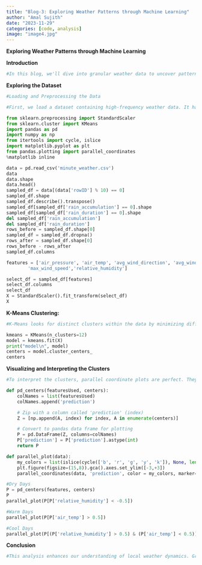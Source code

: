 ---
title: "Blog-3: Exploring Weather Patterns through Machine Learning"
author: "Amal Sujith"
date: "2023-11-29"
categories: [code, analysis]
image: "image4.jpg"
---

**Exploring Weather Patterns through Machine Learning**

**Introduction**
```{python}
#In this blog, we'll dive into granular weather data to uncover patterns using Python and K-Means clustering. Analyzing minute-by-minute observations can reveal valuable insights into weather conditions.
```

**Exploring the Dataset**
```{python}
#Loading and Preprocessing the Data

#First, we load a dataset containing high-frequency weather data. It has measurements like temperature, humidity, wind speed, etc. taken every minute across many sensors. After sampling it down for feasibility, we do some prep like handling missing data.
```

```{python}
from sklearn.preprocessing import StandardScaler
from sklearn.cluster import KMeans
import pandas as pd
import numpy as np
from itertools import cycle, islice
import matplotlib.pyplot as plt
from pandas.plotting import parallel_coordinates
%matplotlib inline
```
```{python}
data = pd.read_csv('minute_weather.csv')
data
data.shape
data.head()
sampled_df = data[(data['rowID'] % 10) == 0]
sampled_df.shape
sampled_df.describe().transpose()
sampled_df[sampled_df['rain_accumulation'] == 0].shape
sampled_df[sampled_df['rain_duration'] == 0].shape
del sampled_df['rain_accumulation']
del sampled_df['rain_duration']
rows_before = sampled_df.shape[0]
sampled_df = sampled_df.dropna()
rows_after = sampled_df.shape[0]
rows_before - rows_after
sampled_df.columns

```
```{python}
features = ['air_pressure', 'air_temp', 'avg_wind_direction', 'avg_wind_speed', 'max_wind_direction', 
        'max_wind_speed','relative_humidity']

select_df = sampled_df[features]
select_df.columns
select_df
X = StandardScaler().fit_transform(select_df)
X
```
**K-Means Clustering:**

```{python}
#K-Means looks for distinct clusters within the data by minimizing differences within clusters and maximizing differences between them. We have it generate 12 clusters to pull out nuanced weather patterns.
```

```{python}
kmeans = KMeans(n_clusters=12)
model = kmeans.fit(X)
print("model\n", model)
centers = model.cluster_centers_
centers
```

**Visualizing and Interpreting the Clusters**
```{python}
#To interpret the clusters, parallel coordinate plots are perfect. They allow visualizing high-dimensional data across multiple variables. We write functions to easily generate plots coloring each cluster's center values. The visualization reveals interesting insights - clusters clearly capture different weather conditions like dry days or warm fronts. We can also spot transitional patterns between weather states.
```

```{python}
def pd_centers(featuresUsed, centers):
	colNames = list(featuresUsed)
	colNames.append('prediction')

	# Zip with a column called 'prediction' (index)
	Z = [np.append(A, index) for index, A in enumerate(centers)]

	# Convert to pandas data frame for plotting
	P = pd.DataFrame(Z, columns=colNames)
	P['prediction'] = P['prediction'].astype(int)
	return P
```
```{python}
def parallel_plot(data):
	my_colors = list(islice(cycle(['b', 'r', 'g', 'y', 'k']), None, len(data)))
	plt.figure(figsize=(15,8)).gca().axes.set_ylim([-3,+3])
	parallel_coordinates(data, 'prediction', color = my_colors, marker='o')
```
```{python}
#Dry Days
P = pd_centers(features, centers)
P
parallel_plot(P[P['relative_humidity'] < -0.5])
```
```{python}
#Warm Days
parallel_plot(P[P['air_temp'] > 0.5])
```
```{python}
#Cool Days
parallel_plot(P[(P['relative_humidity'] > 0.5) & (P['air_temp'] < 0.5)])
```

**Conclusion**
```{python}
#This analysis enhances our understanding of local weather dynamics. Granular clustering uncovers patterns hidden in the raw data. As weather data grows ever more abundant, machine learning techniques will continue unlocking its valuable secrets.
```
